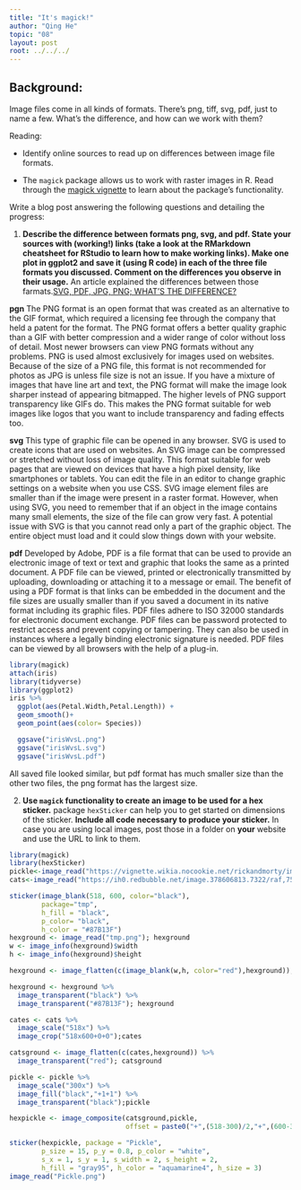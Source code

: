 ```yaml
---
title: "It's magick!"
author: "Qing He"
topic: "08"
layout: post
root: ../../../
---
```


## Background:

Image files come in all kinds of formats. There's png, tiff, svg, pdf, just to name a few. What's the difference, and how can we work with them?

Reading: 

  - Identify online sources to read up on differences between image file formats. 

  - The `magick` package allows us to work with raster images in R. Read through the  [magick vignette](https://cran.r-project.org/web/packages/magick/vignettes/intro.html) to learn about the package's functionality.

Write a blog post answering the following questions and detailing the progress: 

1. **Describe the difference between formats png, svg, and pdf. State your sources with (working!) links (take a look at the RMarkdown cheatsheet for RStudio to learn how to make working links). Make one plot in ggplot2 and save it (using R code) in each of the three file formats you discussed. Comment on the differences you observe in their usage.**
An article explained the differences between those farmats.[SVG, PDF, JPG, PNG; WHAT'S THE DIFFERENCE?](https://www.95visual.com/blog/svg-pdf-jpg-png-whats-the-difference)

**pgn**
The PNG format is an open format that was created as an alternative to the GIF format, which required a licensing fee through the company that held a patent for the format. The PNG format offers a better quality graphic than a GIF with better compression and a wider range of color without loss of detail. Most newer browsers can view PNG formats without any problems.
PNG is used almost exclusively for images used on websites. Because of the size of a PNG file, this format is not recommended for photos as JPG is unless file size is not an issue. If you have a mixture of images that have line art and text, the PNG format will make the image look sharper instead of appearing bitmapped. The higher levels of PNG support transparency like GIFs do. This makes the PNG format suitable for web images like logos that you want to include transparency and fading effects too.

**svg**
This type of graphic file can be opened in any browser. SVG is used to create icons that are used on websites. An SVG image can be compressed or stretched without loss of image quality.
This format suitable for web pages that are viewed on devices that have a high pixel density, like smartphones or tablets. You can edit the file in an editor to change graphic settings on a website when you use CSS.
SVG image element files are smaller than if the image were present in a raster format. However, when using SVG, you need to remember that if an object in the image contains many small elements, the size of the file can grow very fast. A potential issue with SVG is that you cannot read only a part of the graphic object.
The entire object must load and it could slow things down with your website.

**pdf**
Developed by Adobe, PDF is a file format that can be used to provide an electronic image of text or text and graphic that looks the same as a printed document. A PDF file can be viewed, printed or electronically transmitted by uploading, downloading or attaching it to a message or email. The benefit of using a PDF format is that links can be embedded in the document and the file sizes are usually smaller than if you saved a document in its native format including its graphic files.
PDF files adhere to ISO 32000 standards for electronic document exchange. PDF files can be password protected to restrict access and prevent copying or tampering. They can also be used in instances where a legally binding electronic signature is needed. PDF files can be viewed by all browsers with the help of a plug-in.

```r
library(magick)
attach(iris)
library(tidyverse)
library(ggplot2)
iris %>% 
  ggplot(aes(Petal.Width,Petal.Length)) + 
  geom_smooth()+
  geom_point(aes(color= Species))

  ggsave("irisWvsL.png")
  ggsave("irisWvsL.svg")
  ggsave("irisWvsL.pdf")
```
All saved file looked similar, but pdf format has much smaller size than the other two files, the png format has the largest size. 

2. **Use `magick` functionality to create an image to be used for a hex sticker.**  package `hexSticker` can help you to get started on dimensions of the sticker. **Include all code necessary to produce your sticker.** In case you are using local images, post those in a folder on **your** website and use the URL to link to them.
```r
library(magick)
library(hexSticker)
pickle<-image_read("https://vignette.wikia.nocookie.net/rickandmorty/images/1/19/Pickle_rick_transparent.png")
cats<-image_read("https://ih0.redbubble.net/image.378606813.7322/raf,750x1000,075,t,101010:01c5ca27c6.jpg")

sticker(image_blank(518, 600, color="black"),
        package="tmp", 
        h_fill = "black", 
        p_color= "black",
        h_color = "#87B13F")
hexground <- image_read("tmp.png"); hexground
w <- image_info(hexground)$width
h <- image_info(hexground)$height

hexground <- image_flatten(c(image_blank(w,h, color="red"),hexground)); hexground

hexground <- hexground %>% 
  image_transparent("black") %>% 
  image_transparent("#87B13F"); hexground

cates <- cats %>% 
  image_scale("518x") %>% 
  image_crop("518x600+0+0");cates

catsground <- image_flatten(c(cates,hexground)) %>%
  image_transparent("red"); catsground

pickle <- pickle %>% 
  image_scale("300x") %>% 
  image_fill("black","+1+1") %>% 
  image_transparent("black");pickle

hexpickle <- image_composite(catsground,pickle,
                             offset = paste0("+",(518-300)/2,"+",(600-397)/2)); hexpickle

sticker(hexpickle, package = "Pickle",
        p_size = 15, p_y = 0.8, p_color = "white",
        s_x = 1, s_y = 1, s_width = 2, s_height = 2,
        h_fill = "gray95", h_color = "aquamarine4", h_size = 3)
image_read("Pickle.png")

```


